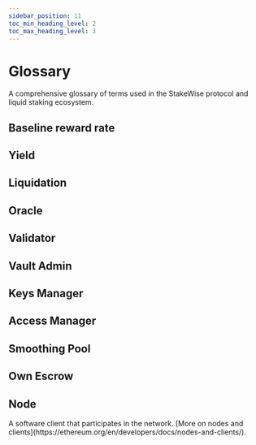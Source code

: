 ```yaml
---
sidebar_position: 11
toc_min_heading_level: 2
toc_max_heading_level: 3
---
```


# Glossary

A comprehensive glossary of terms used in the StakeWise protocol and liquid staking ecosystem.

<h2>Baseline reward rate</h2>

<h2>Yield</h2>

<h2>Liquidation</h2>

<h2>Oracle</h2>

<h2>Validator</h2>

<h2>Vault Admin</h2>

<h2>Keys Manager</h2>

<h2>Access Manager</h2>

<h2>Smoothing Pool</h2>

<h2>Own Escrow</h2>

<h2 id="node">Node</h2>
A software client that participates in the network. [More on nodes and clients](https://ethereum.org/en/developers/docs/nodes-and-clients/).
